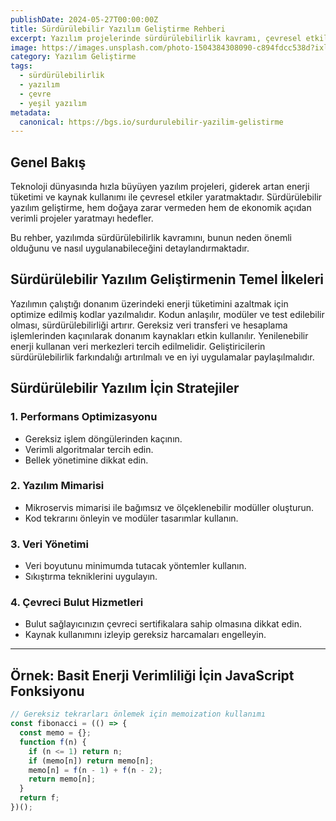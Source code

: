 ```yaml
---
publishDate: 2024-05-27T00:00:00Z
title: Sürdürülebilir Yazılım Geliştirme Rehberi
excerpt: Yazılım projelerinde sürdürülebilirlik kavramı, çevresel etkilerin azaltılması ve uzun vadeli bakım kolaylığı için uygulanabilecek stratejiler.
image: https://images.unsplash.com/photo-1504384308090-c894fdcc538d?ixlib=rb-4.0.3&auto=format&fit=crop&w=2070&q=80
category: Yazılım Geliştirme
tags:
  - sürdürülebilirlik
  - yazılım
  - çevre
  - yeşil yazılım
metadata:
  canonical: https://bgs.io/surdurulebilir-yazilim-gelistirme
---
```



## Genel Bakış

Teknoloji dünyasında hızla büyüyen yazılım projeleri, giderek artan enerji tüketimi ve kaynak kullanımı ile çevresel etkiler yaratmaktadır. Sürdürülebilir yazılım geliştirme, hem doğaya zarar vermeden hem de ekonomik açıdan verimli projeler yaratmayı hedefler.

Bu rehber, yazılımda sürdürülebilirlik kavramını, bunun neden önemli olduğunu ve nasıl uygulanabileceğini detaylandırmaktadır.

## Sürdürülebilir Yazılım Geliştirmenin Temel İlkeleri

<DListItem dt="Enerji Verimliliği">
  Yazılımın çalıştığı donanım üzerindeki enerji tüketimini azaltmak için optimize edilmiş kodlar yazılmalıdır.
</DListItem>

<DListItem dt="Uzun Vadeli Bakım Kolaylığı">
  Kodun anlaşılır, modüler ve test edilebilir olması, sürdürülebilirliği artırır.
</DListItem>

<DListItem dt="Kaynak Kullanımı Optimizasyonu">
  Gereksiz veri transferi ve hesaplama işlemlerinden kaçınılarak donanım kaynakları etkin kullanılır.
</DListItem>

<DListItem dt="Çevre Dostu Sunucu ve Bulut Kullanımı">
  Yenilenebilir enerji kullanan veri merkezleri tercih edilmelidir.
</DListItem>

<DListItem dt="Topluluk ve Eğitim">
  Geliştiricilerin sürdürülebilirlik farkındalığı artırılmalı ve en iyi uygulamalar paylaşılmalıdır.
</DListItem>

## Sürdürülebilir Yazılım İçin Stratejiler

### 1. Performans Optimizasyonu

- Gereksiz işlem döngülerinden kaçının.
- Verimli algoritmalar tercih edin.
- Bellek yönetimine dikkat edin.

### 2. Yazılım Mimarisi

- Mikroservis mimarisi ile bağımsız ve ölçeklenebilir modüller oluşturun.
- Kod tekrarını önleyin ve modüler tasarımlar kullanın.

### 3. Veri Yönetimi

- Veri boyutunu minimumda tutacak yöntemler kullanın.
- Sıkıştırma tekniklerini uygulayın.

### 4. Çevreci Bulut Hizmetleri

- Bulut sağlayıcınızın çevreci sertifikalara sahip olmasına dikkat edin.
- Kaynak kullanımını izleyip gereksiz harcamaları engelleyin.

---

## Örnek: Basit Enerji Verimliliği İçin JavaScript Fonksiyonu

```javascript
// Gereksiz tekrarları önlemek için memoization kullanımı
const fibonacci = (() => {
  const memo = {};
  function f(n) {
    if (n <= 1) return n;
    if (memo[n]) return memo[n];
    memo[n] = f(n - 1) + f(n - 2);
    return memo[n];
  }
  return f;
})();
